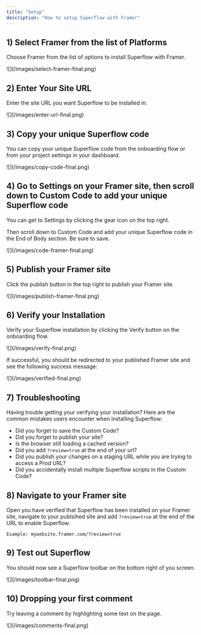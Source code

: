 ```yaml
---
title: "Setup"
description: "How to setup Superflow with Framer"
---
```




## 1) Select Framer from the list of Platforms

Choose Framer from the list of options to install Superflow with Framer.

<Frame>
![](/images/select-framer-final.png)
</Frame>

## 2) Enter Your Site URL

Enter the site URL you want Superflow to be installed in.

<Frame>
![](/images/enter-url-final.png)
</Frame>

## 3) Copy your unique Superflow code

You can copy your unique Superflow code from the onboarding flow or from your project settings in your dashboard.

<Frame>
![](/images/copy-code-final.png)
</Frame>

## 4) Go to Settings on your Framer site, then scroll down to Custom Code to add your unique Superflow code

You can get to Settings by clicking the gear icon on the top right.

Then scroll down to Custom Code and add your unique Superflow code in the End of Body section. Be sure to save.


<Frame>
![](/images/code-framer-final.png)
</Frame>



## 5) Publish your Framer site

Click the publish button in the top right to publish your Framer site.

<Frame>
![](/images/publish-framer-final.png)
</Frame>


## 6) Verify your Installation

Verify your Superflow installation by clicking the Verify button on the onboarding flow.

<Frame>
![](/images/verify-final.png)
</Frame>

If successful, you should be redirected to your published Framer site and see the following success message:

<Frame>
![](/images/verified-final.png)
</Frame>

## 7) Troubleshooting

Having trouble getting your verifying your installation? Here are the common mistakes users encounter when installing Superflow:

 - Did you forget to save the Custom Code?
 - Did you forget to publish your site?
 - Is the browser still loading a cached version?
 - Did you add `?review=true` at the end of your url?
 - Did you publish your changes on a staging URL while you are trying to access a Prod URL?
 - Did you accidentally install multiple Superflow scripts in the Custom Code?


## 8) Navigate to your Framer site 

Open you have verified that Superflow has been installed on your Framer site, navigate to your publsihed site and add `?review=true` at the end of the URL to enable Superflow. 

`Example: mywebsite.framer.com/?review=true`


## 9) Test out Superflow

You should now see a Superflow toolbar on the bottom right of you screen.

<Frame>
![](/images/toolbar-final.png)
</Frame>




## 10) Dropping your first comment
Try leaving a comment by highlighting some text on the page.

<Frame>
![](/images/comments-final.png)
</Frame>

